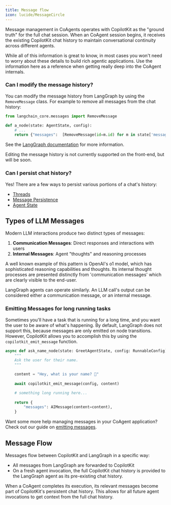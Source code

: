 ```yaml
---
title: Message flow
icon: lucide/MessageCircle
---
```


Message management in CoAgents operates with CopilotKit as the "ground truth" for the full chat session. 
When an CoAgent session begins, it receives the existing CopilotKit chat history to maintain conversational
continuity across different agents.

<Callout>
While all of this information is great to know, in most cases you won't need to worry about these details to
build rich agentic applications. Use the information here as a reference when getting really deep into 
the CoAgent internals.
</Callout>

### Can I modify the message history?

You can modify the message history from LangGraph by using the `RemoveMessage` class. For example to remove all messages from the chat history: 

```python
from langchain_core.messages import RemoveMessage

def a_node(state: AgentState, config):
    # ...
    return {"messages":  [RemoveMessage(id=m.id) for m in state['messages']]}
```

See the [LangGraph documentation](https://langchain-ai.github.io/langgraph/how-tos/memory/delete-messages/) for more information.

<Callout>
Editing the message history is not currently supported on the front-end, but will be soon.
</Callout>

### Can I persist chat history?

Yes! There are a few ways to persist various portions of a chat's history:
- [Threads](/langgraph/persistence/threads)
- [Message Persistence](/langgraph/persistence/message-persistence)
- [Agent State](/langgraph/persistence/loading-agent-state)

## Types of LLM Messages

Modern LLM interactions produce two distinct types of messages:

1. **Communication Messages**: Direct responses and interactions with users
2. **Internal Messages**: Agent "thoughts" and reasoning processes

A well known example of this pattern is OpenAI's o1 model, which has sophisticated reasoning capabilities and thoughts. Its internal
thought processes are presented distinctly from 'communication messages' which are clearly visible to the end-user.

LangGraph agents can operate similarly. An LLM call's output can be considered either a communication message, or an internal message.

### Emitting Messages for long running tasks

Sometimes you'll have a task that is running for a long time, and you want the user to be aware of what's happening. By default, LangGraph does not support this, because messages are only emitted on node transitions. However, CopilotKit allows you to accomplish this by using the `copilotkit_emit_message` function.

```python
async def ask_name_node(state: GreetAgentState, config: RunnableConfig):
    """
    Ask the user for their name.
    """

    content = "Hey, what is your name? 🙂"
 
    await copilotkit_emit_message(config, content)

    # something long running here...
 
    return {
        "messages": AIMessage(content=content),
    }
```

Want some more help managing messages in your CoAgent application? Check out our guide on [emitting messages](/langgraph/advanced/emit-messages).

## Message Flow
Messages flow between CopilotKit and LangGraph in a specific way:

- All messages from LangGraph are forwarded to CopilotKit
- On a fresh agent invocation, the full CopilotKit chat history is provided to the LangGraph agent as its pre-existing chat history.

When a CoAgent completes its execution, its relevant messages become part of CopilotKit's persistent chat history. This allows for all future agent invocations to get context from the full chat history.
